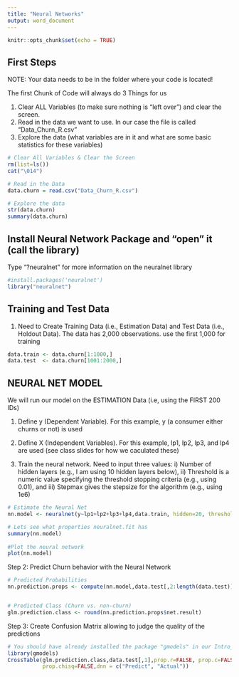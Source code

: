 ---
title: "Neural Networks"
output: word_document
---

```{r setup, include=FALSE}
knitr::opts_chunk$set(echo = TRUE)
```

## First Steps 

NOTE: Your data needs to be in the folder where your code is located!

The first Chunk of Code will always do 3 Things for us

1) Clear ALL Variables (to make sure nothing is "left over") and clear the      screen. 
2) Read in the data we want to use. In our case the file is called              "Data_Churn_R.csv"
3) Explore the data (what variables are in it and what are some basic           statistics for these variables)

```{r cars}

# Clear All Variables & Clear the Screen
rm(list=ls())
cat("\014")

# Read in the Data
data.churn = read.csv("Data_Churn_R.csv")

# Explore the data
str(data.churn)
summary(data.churn)
```

## Install Neural Network Package and "open" it (call the library)
Type "?neuralnet" for more information on the neuralnet library

```{r}

#install.packages('neuralnet')
library("neuralnet")
```


## Training and Test Data 

1) Need to Create Training Data (i.e., Estimation Data) and Test Data (i.e., Holdout Data). The data has 2,000 observations. use the first 1,000 for training

```{r}

data.train <- data.churn[1:1000,]
data.test  <- data.churn[1001:2000,]
```


## NEURAL NET MODEL 

We will run our model on the ESTIMATION Data (i.e, using the FIRST 200 IDs)

1) Define y (Dependent Variable). For this example, y (a consumer either churns or not) is used

2) Define X (Independent Variables). For this example, lp1, lp2, lp3, and lp4 are used (see class slides for how we caculated these)

3) Train the neural network. Need to input three values: i) Number of hidden layers (e.g., I am using 10 hidden layers below), ii) Threshold is a numeric value specifying the threshold stopping criteria (e.g., using 0.01), and iii) Stepmax gives the stepsize for the algorithm (e.g., using 1e6)

```{r}

# Estimate the Neural Net
nn.model <- neuralnet(y~lp1+lp2+lp3+lp4,data.train, hidden=20, threshold=0.01,stepmax=1e6)

# Lets see what properties neuralnet.fit has
summary(nn.model)
 
#Plot the neural network
plot(nn.model)

```

Step 2: Predict Churn behavior with the Neural Network

```{r}
# Predicted Probabilities
nn.prediction.props <- compute(nn.model,data.test[,2:length(data.test)])


# Predicted Class (Churn vs. non-churn)
glm.prediction.class <- round(nn.prediction.props$net.result)

```

Step 3: Create Confusion Matrix allowing to judge the quality of the predictions

```{r}
# You should have already installed the package "gmodels" in our Intro_R code
library(gmodels)
CrossTable(glm.prediction.class,data.test[,1],prop.r=FALSE, prop.c=FALSE,prop.t=FALSE,
           prop.chisq=FALSE,dnn = c("Predict", "Actual"))
```



